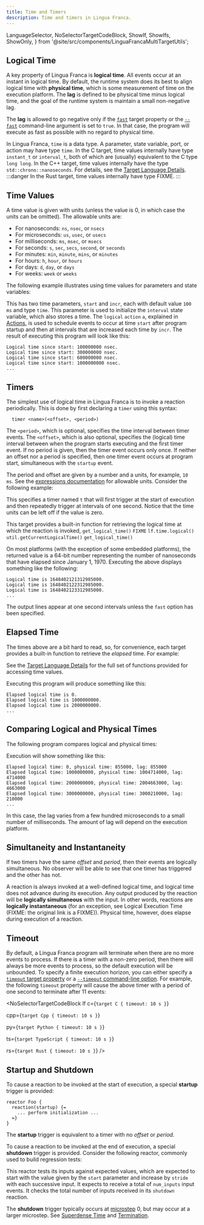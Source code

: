 ```yaml
---
title: Time and Timers
description: Time and timers in Lingua Franca.
---
```


  LanguageSelector,
  NoSelectorTargetCodeBlock,
  ShowIf, ShowIfs, ShowOnly,
} from '@site/src/components/LinguaFrancaMultiTargetUtils';

<LanguageSelector c cpp py rs ts />

## Logical Time

A key property of Lingua Franca is **logical time**. All events occur at an instant in logical time. By default, the runtime system does its best to align logical time with **physical time**, which is some measurement of time on the execution platform. The **lag** is defined to be physical time minus logical time, and the goal of the runtime system is maintain a small non-negative lag.

The **lag** is allowed to go negative only if the [`fast`](../reference/target-declaration.mdx#fast) target property or the [`--fast`](../reference/target-declaration.mdx#command-line-arguments) command-line argument is set to `true`. In that case, the program will execute as fast as possible with no regard to physical time.

<ShowOnly c cpp rs>

  In Lingua Franca, `time` is a data type.
  A parameter, state variable, port, or action may have type `time`.
  <ShowOnly c>
    In the C target, time values internally have type `instant_t` or `interval_t`,
    both of which are (usually) equivalent to the C type `long long`.
  </ShowOnly>
  <ShowOnly cpp>
    In the C++ target, time values internally have the type `std::chrono::nanoseconds`. For details, see the [Target Language Details](../reference/target-language-details.mdx).
  </ShowOnly>
  <ShowOnly lf-rs>
:::danger
In the Rust target, time values internally have type FIXME.
:::
  </ShowOnly>

</ShowOnly>

## Time Values

A time value is given with units (unless the value is 0, in which case the units can be omitted).
The allowable units are:

- For nanoseconds: `ns`, `nsec`, or `nsecs`
- For microseconds: `us`, `usec`, or `usecs`
- For milliseconds: `ms`, `msec`, or `msecs`
- For seconds: `s`, `sec`, `secs`, `second`, or `seconds`
- For minutes: `min`, `minute`, `mins`, or `minutes`
- For hours: `h`, `hour`, or `hours`
- For days: `d`, `day`, or `days`
- For weeks: `week` or `weeks`

The following example illustrates using time values for parameters and state variables:


<NoSelectorTargetCodeBlock c={C_SlowingClock} cpp={Cpp_SlowingClock} py={Py_SlowingClock} rs={Rs_SlowingClock} ts={TS_SlowingClock} lf />

This has two time parameters, `start` and `incr`, each with default value `100 ms` <ShowOnly c cpp rs inline>and type `time`</ShowOnly>. This parameter is used to initialize the `interval` state variable, which also stores a time. The `logical` `action` `a`, explained in [Actions](../writing-reactors/actions.mdx#logical-actions), is used to schedule events to occur at time `start` after program startup and then at intervals that are increased each time by `incr`. The result of executing this program will look like this:

```
Logical time since start: 100000000 nsec.
Logical time since start: 300000000 nsec.
Logical time since start: 600000000 nsec.
Logical time since start: 1000000000 nsec.
...
```

## Timers

The simplest use of logical time in Lingua Franca is to invoke a reaction periodically. This is done by first declaring a `timer` using this syntax:

```lf
  timer <name>(<offset>, <period>)
```

The `<period>`, which is optional, specifies the time interval between timer events. The `<offset>`, which is also optional, specifies the (logical) time interval between when the program starts executing and the first timer event. If no period is given, then the timer event occurs only once. If neither an offset nor a period is specified, then one timer event occurs at program start, simultaneous with the `startup` event.

The period and offset are given by a number and a units, for example, `10 ms`. See the [expressions documentation](../reference/expressions.mdx#basic-expressions) for allowable units. Consider the following example:


<NoSelectorTargetCodeBlock c={C_Timer} cpp={Cpp_Timer} py={Py_Timer} rs={Rs_Timer} ts={TS_Timer} lf />

This specifies a timer named `t` that will first trigger at the start of execution and then repeatedly trigger at intervals of one second. Notice that the time units can be left off if the value is zero.

This target provides a built-in function for retrieving the logical time at which the reaction is invoked, 
<ShowOnly c inline>`get_logical_time()`</ShowOnly>
<ShowOnly cpp inline>`FIXME`</ShowOnly>
<ShowOnly py inline>`lf.time.logical()`</ShowOnly>
<ShowOnly ts inline>`util.getCurrentLogicalTime()`</ShowOnly>
<ShowOnly rs inline>`get_logical_time()`</ShowOnly>

On most platforms (with the exception of some embedded platforms), the returned value is a 64-bit number representing the number of nanoseconds that have elapsed since January 1, 1970. Executing the above displays something like the following:

```
Logical time is 1648402121312985000.
Logical time is 1648402122312985000.
Logical time is 1648402123312985000.
...
```

The output lines appear at one second intervals unless the `fast` option has been specified.

## Elapsed Time

The times above are a bit hard to read, so, for convenience, each target provides a built-in function to retrieve the _elapsed_ time. For example:


<NoSelectorTargetCodeBlock c={C_TimeElapsed} cpp={Cpp_TimeElapsed} py={Py_TimeElapsed} rs={Rs_TimeElapsed} ts={TS_TimeElapsed} lf />

See the [Target Language Details](../reference/target-language-details.mdx) for the full set of functions provided for accessing time values.

Executing this program will produce something like this:

```
Elapsed logical time is 0.
Elapsed logical time is 1000000000.
Elapsed logical time is 2000000000.
...
```

## Comparing Logical and Physical Times

The following program compares logical and physical times:


<NoSelectorTargetCodeBlock c={C_TimeLag} cpp={Cpp_TimeLag} py={Py_TimeLag} rs={Rs_TimeLag} ts={TS_TimeLag} lf />

Execution will show something like this:

```
Elapsed logical time: 0, physical time: 855000, lag: 855000
Elapsed logical time: 1000000000, physical time: 1004714000, lag: 4714000
Elapsed logical time: 2000000000, physical time: 2004663000, lag: 4663000
Elapsed logical time: 3000000000, physical time: 3000210000, lag: 210000
...
```

In this case, the lag varies from a few hundred microseconds to a small number of milliseconds. The amount of lag will depend on the execution platform.

## Simultaneity and Instantaneity

If two timers have the same _offset_ and _period_, then their events are logically simultaneous. No observer will be able to see that one timer has triggered and the other has not.

A reaction is always invoked at a well-defined logical time, and logical time does not advance during its execution. Any output produced by the reaction will be **logically simultaneous** with the input. In other words, reactions are **logically instantaneous** (for an exception, see Logical Execution Time (FIXME: the original link is a FIXME)). Physical time, however, does elapse during execution of a reaction.

## Timeout

By default, a Lingua Franca program will terminate when there are no more events to process. If there is a timer with a non-zero period, then there will always be more events to process, so the default execution will be unbounded. To specify a finite execution horizon, you can either specify a [`timeout` target property](../reference/target-declaration.mdx#timeout) or a [`--timeout` command-line option](../reference/target-declaration.mdx#command-line-arguments). For example, the following `timeout` property will cause the above timer with a period of one second to terminate after 11 events:

<NoSelectorTargetCodeBlock lf
  c={`target C {
  timeout: 10 s
}`}

  cpp={`target Cpp {
  timeout: 10 s
}`}

  py={`target Python {
  timeout: 10 s
}`}

  ts={`target TypeScript {
  timeout: 10 s
}`}

  rs={`target Rust {
  timeout: 10 s
}`}
/>

## Startup and Shutdown

To cause a reaction to be invoked at the start of execution, a special **startup** trigger is provided:

```lf
reactor Foo {
  reaction(startup) {=
    ... perform initialization ...
  =}
}
```

The **startup** trigger is equivalent to a timer with no _offset_ or _period_.

To cause a reaction to be invoked at the end of execution, a special **shutdown** trigger is provided. Consider the following reactor, commonly used to build regression tests:


<NoSelectorTargetCodeBlock c={C_TestCount} cpp={Cpp_TestCount} py={Py_TestCount} rs={Rs_TestCount} ts={TS_TestCount} lf />

This reactor tests its inputs against expected values, which are expected to start with the value given by the `start` parameter and increase by `stride` with each successive input. It expects to receive a total of `num_inputs` input events. It checks the total number of inputs received in its `shutdown` reaction.

The **shutdown** trigger typically occurs at [microstep](../writing-reactors/superdense-time.mdx) 0, but may occur at a larger microstep. See [Superdense Time](../writing-reactors/superdense-time.mdx) and [Termination](../writing-reactors/termination.mdx).
